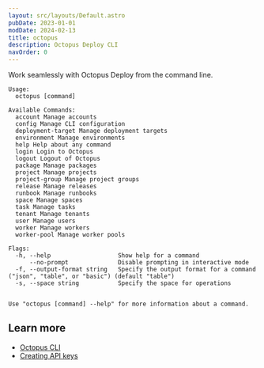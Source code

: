 ```yaml
---
layout: src/layouts/Default.astro
pubDate: 2023-01-01
modDate: 2024-02-13
title: octopus
description: Octopus Deploy CLI
navOrder: 0
---
```


Work seamlessly with Octopus Deploy from the command line.

```
Usage:
  octopus [command]

Available Commands:
  account Manage accounts
  config Manage CLI configuration
  deployment-target Manage deployment targets
  environment Manage environments
  help Help about any command
  login Login to Octopus
  logout Logout of Octopus
  package Manage packages
  project Manage projects
  project-group Manage project groups
  release Manage releases
  runbook Manage runbooks
  space Manage spaces
  task Manage tasks
  tenant Manage tenants
  user Manage users
  worker Manage workers
  worker-pool Manage worker pools

Flags:
  -h, --help                   Show help for a command
      --no-prompt              Disable prompting in interactive mode
  -f, --output-format string   Specify the output format for a command ("json", "table", or "basic") (default "table")
  -s, --space string           Specify the space for operations


Use "octopus [command] --help" for more information about a command.
```

## Learn more

- [Octopus CLI](/docs/octopus-rest-api/cli)
- [Creating API keys](/docs/octopus-rest-api/how-to-create-an-api-key)
